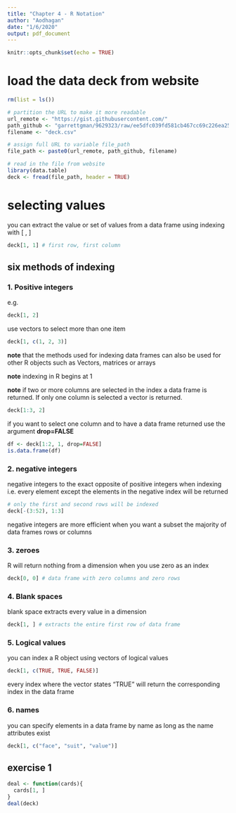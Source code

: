 ```yaml
---
title: "Chapter 4 - R Notation"
author: "Aodhagan"
date: "1/6/2020"
output: pdf_document
---
```


```r
knitr::opts_chunk$set(echo = TRUE)
```
# load the data deck from website
```r
rm(list = ls())

# partition the URL to make it more readable
url_remote <- "https://gist.githubusercontent.com/"
path_github <- "garrettgman/9629323/raw/ee5dfc039fd581cb467cc69c226ea2524913c3d8/"
filename <- "deck.csv"

# assign full URL to variable file_path
file_path <- paste0(url_remote, path_github, filename)

# read in the file from website
library(data.table)
deck <- fread(file_path, header = TRUE)
```

# selecting values
you can extract the value or set of values from a data frame using indexing with [ , ]
```r
deck[1, 1] # first row, first column
```

## six methods of indexing
### 1. Positive integers
e.g.
```r
deck[1, 2]
```
use vectors to select more than one item
```r
deck[1, c(1, 2, 3)]
```
**note** that the methods used for indexing data frames can also be used for other R objects such as Vectors, matrices or arrays

**note** indexing in R begins at 1

**note** if two or more columns are selected in the index a data frame is returned. 
If only one column is selected a vector is returned.
```r
deck[1:3, 2]
```
if you want to select one column and to have a data frame returned use the argument **drop=FALSE**
```r
df <- deck[1:2, 1, drop=FALSE]
is.data.frame(df)
```


### 2. negative integers
negative integers to the exact opposite of positive integers when indexing i.e. every element except the elements in the negative index will be returned
```r
# only the first and second rows will be indexed
deck[-(3:52), 1:3]
```
negative integers are more efficient when you want a subset the majority of data frames rows or columns

### 3. zeroes
R will return nothing from a dimension when you use zero as an index
```r
deck[0, 0] # data frame with zero columns and zero rows
```

### 4. Blank spaces
blank space extracts every value in a dimension
```r
deck[1, ] # extracts the entire first row of data frame
```

### 5. Logical values
you can index a R object using vectors of logical values
```r
deck[1, c(TRUE, TRUE, FALSE)]
```
every index where the vector states "TRUE" will return the corresponding index in the data frame

### 6. names
you can specify elements in a data frame by name as long as the name attributes exist 
```r
deck[1, c("face", "suit", "value")]
```

## exercise 1
```r
deal <- function(cards){
  cards[1, ]
}
deal(deck)
```






